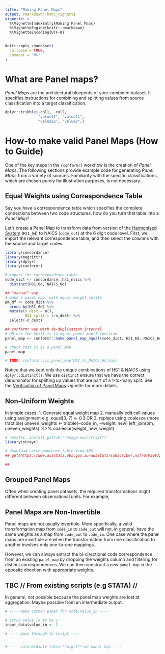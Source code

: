 ```yaml
---
title: "Making Panel Maps"
output: rmarkdown::html_vignette
vignette: >
  %\VignetteIndexEntry{Making Panel Maps}
  %\VignetteEngine{knitr::rmarkdown}
  %\VignetteEncoding{UTF-8}
---
```


```r
knitr::opts_chunk$set(
  collapse = TRUE,
  comment = "#>"
)
```

# What are Panel maps?

<!-- TODO: conceptual explainer -->

<!--# insert LP's additions from MSword -->

*Panel Maps* are the architectural blueprints of your combined dataset. It specifies instructions for combining and splitting values from source classification into a target classification.

```r
dplyr::tribble(~col1, ~col2,
               "value11", "value21",
               "value12", "value2",)
```

# How-to make valid Panel Maps (How to Guide)

One of the key steps in the `{conformr}` workflow is the creation of *Panel Maps*. The following sections provide example code for generating *Panel Maps* from a variety of sources. Familiarity with the specific classifications, which are chosen purely for illustration purposes, is not necessary.

## Equal Weights using Correspondence Table

Say you have a correspondence table which specifies the complete connections between two code structures, how do you turn that table into a *Panel Map*?

Let's create a Panel Map to transform data from version <!-- x --> of the [Harmonised System](https://en.wikipedia.org/wiki/Harmonized_System) (`HS1_6d`) to NAICS (`code_out`) at the 6 digit code level. First, we import the relevant correspondence table, and then select the columns with the source and target codes.

```r
library(concordance)
library(magrittr)
library(dplyr)
library(conformr)

# import the correspondence table
code_dict <- concordance::hs1_naics %>%
  distinct(HS1_6d, NAICS_6d)

## "manual" way
# make a panel map, with equal weight splits
pm_df <- code_dict %>%
  group_by(HS1_6d) %>%
  mutate(n_dest = n(),
         HS1_split = 1/n_dest) %>%
  select(-n_dest)

## conformr way with de-duplication internal
# OR use the built-in to_equal_panel_map() function
panel_map <- conformr::make_panel_map_equal(code_dict, HS1_6d, NAICS_6d)

# check that it is a panel map
panel_map

# TODO: conformr::is_panel_map(HS1_to_NAICS_6d_map)
```

Notice that we kept only the unique combinations of HS1 & NAICS using `dplyr::distinct()`. We use `distinct` ensure that we have the correct denominator for splitting up values that are part of a 1-to-many split. See the [Verification of Panel Maps]() vignette for more details.

## Non-Uniform Weights

<!--# TODO: insert motivating example (e.g. BEL/LUX) -->

In simple cases: 1. Generate equal weight map 2. manually edit cell values using assignment e.g. equal[3, 7] \<- 0.3 OR 2. replace using coalesce (more tractible) uneven_weights \<- tribble(\~code_in, \~weight_new) left_join(pm, uneven_weights) %\>% coalesce(weight_new, weight)

<!--# TODO: Example of population weighted splits -->

```r
# remotes::install_github("runapp-aus/strayr")
library(strayr)

# download correspondence table from ABS
## get(https://www.ausstats.abs.gov.au/ausstats/subscriber.nsf/0/F30E72E1516495BDCA2575DF001C7441/$File/12200%20anzsco%20first%20edition%20revision%201%20to%20asco%20second%20edition%20correspondence%20tables.xls)

## 
```

## Grouped Panel Maps

<!-- CH: Could also call this Multi-Dimensional/Hierarchical Panel Maps -->

Often when creating panel datasets, the required transformations might different between observational units. For example, <!--# TODO: add example with different map by group : e.g. isiccomb in INDSTAT4-->

## Panel Maps are Non-Invertible

Panel maps are not usually invertible. More specifically, a valid transformation map from `code_in` to `code_out` will not, in general, have the same weights as a map from `code_out` to `code_in`. One case where the panel maps are invertible are when the transformation from one classification to another involves only one-to-one mappings.

However, we can always extract the bi-directional code correspondence from an existing `panel_map` by dropping the weights column and filtering for distinct correspondences. We can then construct a new `panel_map` in the opposite direction with appropriate weights.

## TBC // From existing scripts (e.g STATA) //

In general, not possible because the panel map weights are lost at aggregation. Maybe possible from an intermediate output.

<!--# TODO: Example of extracting panel map from for loops – requires aggregation happens separately to splitting -->

``` r
# ---- make carbon paper for code/value_in ----

# scrub value_in to be 1
input_data$value_in <- 1

# ---- pass through to script ----


# ---- intermediate table **might** be panel map ----
```

## 

